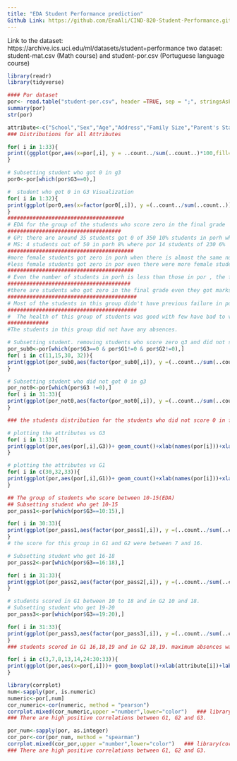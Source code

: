 ---
title: "EDA Student Performance prediction"
Github Link: https://github.com/EnaAli/CIND-820-Student-Performance.git
---
Link to the dataset: https://archive.ics.uci.edu/ml/datasets/student+performance
two dataset: student-mat.csv (Math course) and student-por.csv (Portuguese language course) 

```{r}
library(readr)
library(tidyverse)
```

```{r}
#### Por dataset
por<- read.table("student-por.csv", header =TRUE, sep = ";", stringsAsFactors = T)
summary(por)
str(por)

```
```{r}
attribute<-c("School","Sex","Age","Address","Family Size","Parent's Status","Mother Education","Father Education","Mother Job","Father Job" ,"Reason","guardian","Time to Travel to School","Weekly Study Time","Past Class Failures","School Educational Support","Family Educational Support"," Extra Paid Class", "Extra Curricular Activities", "Attended Nursery School","Want to Take Higher Education","Internet Access at Home","With a Romantic Relationship","Quality of Family Relationships","Free Time after School","Going out with Friends ","Workday Alcohol Consumption", "Weekend Alcohol Consumption", "Current Health Status","Number of School Absences ", "First Period Grade",  "Secound Period Grade","Final Grade")
### Distributions for all Attributes

for( i in 1:33){
print((ggplot(por,aes(x=por[,i], y = ..count../sum(..count..)*100,fill=factor(por[,i])))+ geom_bar()+xlab(names(por[i]))+xlab(attribute[i]))+ ylab("Pecentage")+labs(subtitle = "Portuguese"))
}


```
 
```{r}
# Subsetting student who got 0 in g3
por0<-por[which(por$G3==0),]

#  student who got 0 in G3 Visualization 
for( i in 1:32){
print(ggplot(por0,aes(x=factor(por0[,i]), y =(..count../sum(..count..))*100,fill=factor(por0[,i])))+ geom_bar()+xlab(names(por0[i]))+xlab(attribute[i])+ ylab("Pecentage")+labs(subtitle = "Portuguese"))
}
#####################################
# EDA for the group of the students who score zero in the final grade
####################################
# GP: there are around 35 students got 0 of 350 10% students in porh where for por  3 students 420 0.7% less than 1%
# MS: 4 students out of 50 in porh 8% where por 14 students of 230 6%
########################################
#more female students got zero in porh when there is almost the same number of students
#less female students got zero in por even there were more female students in por course than male
########################################
# Even the number of students in porh is less than those in por , the failure is higher. and the age in porh is less than por for this group of students.
#######################################
#there are students who got zero in the final grade even they got marks between 4 and 12 in the first porh exam and between 4-11 in por ,on the other hand the range of marks in the second exam was between 0 and 10  in porh and  0 and 9 in por. that might indicate that there are other factors than the grades in first and second exams as in first exam the minimum grade was 4  
#########################################
# Most of the students in this group didn't have previous failure in porh course where in por the maximum was failing one time.
#########################################
#  The health of this group of students was good with few have bad to very bad health.
#############
#The students in this group did not have any absences.


```

```{r}
# Subsetting student. removing students who score zero g3 and did not score zero in g1 and g2 as this group might have other factor that make them score zero in g3
por_sub0<-por[which(por$G3==0 & por$G1!=0 & por$G2!=0),]
for( i in c(11,15,30, 32)){
print(ggplot(por_sub0,aes(factor(por_sub0[,i]), y =(..count../sum(..count..))*100,fill=factor(por_sub0[,i])))+ geom_bar()+xlab(names(por_sub0[i]))+xlab(attribute[i])+ ylab("Pecentage")+labs(subtitle = "Portuguese"))
}
```


```{r}
# Subsetting student who did not got 0 in g3
por_not0<-por[which(por$G3 !=0),]
for( i in 31:33){
print(ggplot(por_not0,aes(factor(por_not0[,i]), y =(..count../sum(..count..))*100,fill=factor(por_not0[,i])))+ geom_bar()+xlab(names(por_not0[i]))+xlab(attribute[i])+ ylab("Pecentage")+labs(subtitle = "Portuguese"))
}

### the students distribution for the students who did not score 0 in final grade G3.
```
```{r}
# plotting the attributes vs G3
for( i in 1:33){
print(ggplot(por,aes(por[,i],G3))+ geom_count()+xlab(names(por[i]))+xlab(attribute[i])+labs(subtitle = "Portuguese"))
}

```


```{r}
# plotting the attributes vs G1
for( i in c(30,32,33)){
print(ggplot(por,aes(por[,i],G1))+ geom_count()+xlab(names(por[i]))+xlab(attribute[i])+labs(subtitle = "Portuguese"))
}

```




```{r}
## The group of students who score between 10-15(EDA)
## Subsetting student who get 10-15
por_pass1<-por[which(por$G3==10:15),]

for( i in 30:33){
print(ggplot(por_pass1,aes(factor(por_pass1[,i]), y =(..count../sum(..count..))*100,fill=factor(por_pass1[,i])))+ geom_bar()+xlab(names(por_pass1[i]))+xlab(attribute[i])+ ylab("Pecentage")+labs(subtitle = "Portuguese"))
}
# the score for this group in G1 and G2 were between 7 and 16.

```

```{r}
# Subsetting student who get 16-18
por_pass2<-por[which(por$G3==16:18),]

for( i in 31:33){
print(ggplot(por_pass2,aes(factor(por_pass2[,i]), y =(..count../sum(..count..))*100,fill=factor(por_pass2[,i])))+ geom_bar()+xlab(names(por_pass2[i]))+ ylab("Pecentage")+labs(subtitle = "Portuguese"))
}
```


```{r}
# students scored in G1 between 10 to 18 and in G2 10 and 18.
# Subsetting student who get 19-20
por_pass3<-por[which(por$G3==19:20),]

for( i in 31:33){
print(ggplot(por_pass3,aes(factor(por_pass3[,i]), y =(..count../sum(..count..))*100,fill=factor(por_pass3[,i])))+ geom_bar()+xlab(names(por_pass3[i]))+ ylab("Pecentage")+labs(subtitle = "Portuguese"))
}
### students scored in G1 16,18,19 and in G2 18,19. maximum absences was 6 
```

```{r}

for( i in c(3,7,8,13,14,24:30:33)){
print(ggplot(por,aes(x=por[,i]))+ geom_boxplot()+xlab(attribute[i])+labs(subtitle = "Portuguese"))
}
```

```{r fig.height=25, fig.width=50}
library(corrplot)
num<-sapply(por, is.numeric)
numeric<-por[,num]
cor_numeric<-cor(numeric, method = "pearson")
corrplot.mixed(cor_numeric,upper ="number",lower="color")   ### library(corrplot)
### There are high positive correlations between G1, G2 and G3.
```

```{r}
por_num<-sapply(por, as.integer)
cor_por<-cor(por_num, method = "spearman")
corrplot.mixed(cor_por,upper ="number",lower="color")   ### library(corrplot)
### There are high positive correlations between G1, G2 and G3.
```